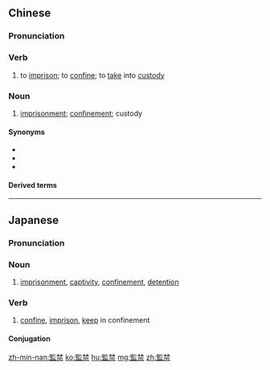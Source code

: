 {{also|监禁}}
==Chinese==
{{zh-forms|s=监禁}}

===Pronunciation===
{{zh-pron
|m=jiānjìn
|c=gaam1 gam3
|cat=v,n
}}

===Verb===
{{zh-verb}}

# to [[imprison]]; to [[confine]]; to [[take]] into [[custody]]

===Noun===
{{zh-noun}}

# [[imprisonment]]; [[confinement]]; custody
#: {{zh-x|單獨 監禁|solitary '''confinement'''}}

====Synonyms====
* {{zh-l|關押}}
* {{zh-l|下獄}}
* {{zh-l|囚禁}}

====Derived terms====
{{zh-der|終身監禁}}

----

==Japanese==
{{ja-kanjitab|かん|きん|y=o}}

===Pronunciation===
{{ja-pron|かんきん|y=o}}

===Noun===
{{ja-noun|かんきん}}

# [[imprisonment]], [[captivity]], [[confinement]], [[detention]]

===Verb===
{{ja-verb-suru|tr=trans|かんきん}}

# [[confine]], [[imprison]], [[keep]] in confinement
#: {{ja-usex|檻に入れて監禁する|おり に いれて かんきん する|confine in a cage}}

====Conjugation====
{{ja-suru|かんきん}}

[[zh-min-nan:監禁]]
[[ko:監禁]]
[[hu:監禁]]
[[mg:監禁]]
[[zh:監禁]]